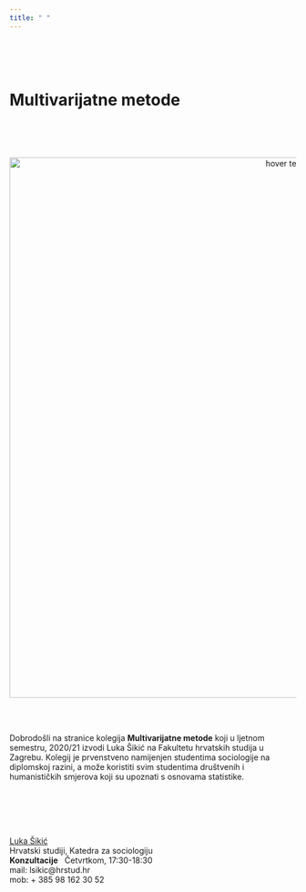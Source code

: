 ```yaml
---
title: " "
---
```



<br>
<br>
<br>


# **Multivarijatne metode**


<br>
<br>
<br>

<p align="center">
  <img src="Foto/Foto1234.jpg" width="950" title="hover text">
</p>

<br>
<br>

Dobrodošli na stranice kolegija <b>Multivarijatne metode</b> koji u ljetnom semestru, 2020/21 izvodi Luka Šikić na Fakultetu hrvatskih studija u Zagrebu. Kolegij je prvenstveno namijenjen studentima sociologije na diplomskoj razini, a može koristiti svim studentima društvenih i humanističkih smjerova koji su upoznati s osnovama statistike.

<br>
<br>
<br>
<br>



[Luka Šikić](https://www.lukasikic.info/)</br>
Hrvatski studiji, Katedra za sociologiju</br>
<b>Konzultacije</b>&nbsp;&nbsp;&nbsp;Četvrtkom,&nbsp;17:30-18:30</br>
mail: lsikic@hrstud.hr</br>
mob:  + 385 98 162 30 52</br>


